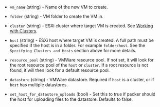 <!-- Code generated from the comments of the LocationConfig struct in builder/vsphere/common/config_location.go; DO NOT EDIT MANUALLY -->

- `vm_name` (string) - Name of the new VM to create.

- `folder` (string) - VM folder to create the VM in.

- `cluster` (string) - ESXi cluster where target VM is created. See
  [Working with Clusters](#working-with-clusters).

- `host` (string) - ESXi host where target VM is created. A full path must be specified if
  the host is in a folder. For example `folder/host`. See the
  `Specifying Clusters and Hosts` section above for more details.

- `resource_pool` (string) - VMWare resource pool. If not set, it will look for the root resource pool of the `host` or `cluster`.
  If a root resource is not found, it will then look for a default resource pool.

- `datastore` (string) - VMWare datastore. Required if `host` is a cluster, or if `host` has
  multiple datastores.

- `set_host_for_datastore_uploads` (bool) - Set this to true if packer should the host for uploading files
  to the datastore. Defaults to false.
